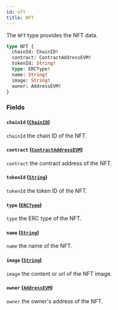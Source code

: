 ```yaml
---
id: nft
title: NFT
---
```



The `NFT` type provides the NFT data.

```graphql
type NFT {
  chainId: ChainID!
  contract: ContractAddressEVM!
  tokenId: String!
  type: ERCType!
  name: String!
  image: String!
  owner: AddressEVM!
}
```


### Fields

#### `chainId` ([`ChainID`](/reference/scalars/chain-id))

`chainId` the chain ID of the NFT.


#### `contract` ([`ContractAddressEVM`](/reference/scalars/contract-address-evm))

`contract` the contract address of the NFT.


#### `tokenId` ([`String`](/reference/scalars/string))

`tokenId` the token ID of the NFT.


#### `type` ([`ERCType`](/reference/enums/erctype))

`type` the ERC type of the NFT.


#### `name` ([`String`](/reference/scalars/string))

`name` the name of the NFT.


#### `image` ([`String`](/reference/scalars/string))

`image` the content or url of the NFT image.


#### `owner` ([`AddressEVM`](/reference/scalars/address-evm))

`owner` the owner's address of the NFT.




